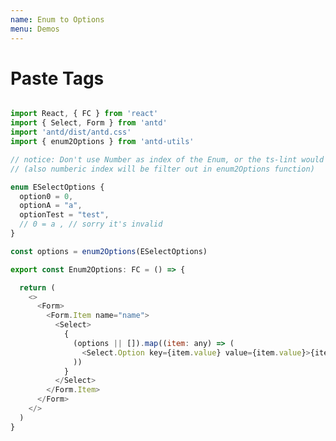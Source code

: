 ```yaml
---
name: Enum to Options
menu: Demos
---
```



# Paste Tags


<Playground>
  <Enum2Options />
</Playground>

``` javascript

import React, { FC } from 'react'
import { Select, Form } from 'antd'
import 'antd/dist/antd.css'
import { enum2Options } from 'antd-utils'

// notice: Don't use Number as index of the Enum, or the ts-lint would throw error 
// (also numberic index will be filter out in enum2Options function)

enum ESelectOptions {
  option0 = 0,
  optionA = "a",
  optionTest = "test",
  // 0 = a , // sorry it's invalid
}

const options = enum2Options(ESelectOptions)

export const Enum2Options: FC = () => {

  return (
    <>
      <Form>
        <Form.Item name="name">
          <Select>
            {
              (options || []).map((item: any) => (
                <Select.Option key={item.value} value={item.value}>{item.label}</Select.Option>
              ))
            }
          </Select>
        </Form.Item>
      </Form>
    </>
  )
}
```